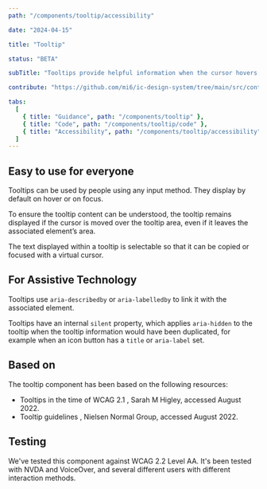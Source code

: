 ```yaml
---
path: "/components/tooltip/accessibility"

date: "2024-04-15"

title: "Tooltip"

status: "BETA"

subTitle: "Tooltips provide helpful information when the cursor hovers over an element or when focus is applied."

contribute: "https://github.com/mi6/ic-design-system/tree/main/src/content/structured/components/tooltip"

tabs:
  [
    { title: "Guidance", path: "/components/tooltip" },
    { title: "Code", path: "/components/tooltip/code" },
    { title: "Accessibility", path: "/components/tooltip/accessibility" },
  ]
---
```


## Easy to use for everyone

Tooltips can be used by people using any input method. They display by default on hover or on focus.

To ensure the tooltip content can be understood, the tooltip remains displayed if the cursor is moved over the tooltip area, even if it leaves the associated element’s area.

The text displayed within a tooltip is selectable so that it can be copied or focused with a virtual cursor.

## For Assistive Technology

Tooltips use `aria-describedby` or `aria-labelledby` to link it with the associated element.

Tooltips have an internal `silent` property, which applies `aria-hidden` to the tooltip when the tooltip information would have been duplicated, for example when an icon button has a `title` or `aria-label` set.

## Based on

The tooltip component has been based on the following resources:

<ul>
  <li>
    <ic-link
      target="_blank"
      href="https://sarahmhigley.com/writing/tooltips-in-wcag-21/"
      rel="noreferer noopener nofollow"
    >
      Tooltips in the time of WCAG 2.1
    </ic-link>
    , Sarah M Higley, accessed August 2022.
  </li>
  <li>
    <ic-link
      target="_blank"
      href="https://www.nngroup.com/articles/tooltip-guidelines/"
      rel="noreferer noopener nofollow"
    >
      Tooltip guidelines
    </ic-link>
    , Nielsen Normal Group, accessed August 2022.
  </li>
</ul>

## Testing

We've tested this component against WCAG 2.2 Level AA. It's been tested with NVDA and VoiceOver, and several different users with different interaction methods.
